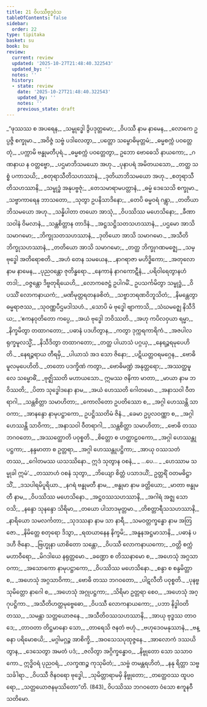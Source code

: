 ```yaml
---
title: 21 ဝိပဿီဗုဒ္ဓဝံသ
tableOfContents: false
sidebar:
  order: 22
type: tipitaka
basket: su
book: bu
review:
  current: review
  updated: '2025-10-27T21:48:40.322543'
  updated_by: ''
  notes: ''
  history:
  - state: review
    date: '2025-10-27T21:48:40.322543'
    updated_by: ''
    notes: ''
    previous_state: draft
---
```



<ReviewStatus review={frontmatter.review} showDetails={true} />

<HypothesisAnnotation frontmatter={frontmatter} />

<DynamicBreadcrumb />

<Division number="1" book="bu" e="ch" v="21" p="363">

<Paragraph number="828" type="verses" book="bu">
_“ဖုဿဿ စ အပရေန,_  
_သမ္ဗုဒ္ဓေါ ဒွိပဒုတ္တမော;_  
_ဝိပဿီ နာမ နာမေန,_  
_လောကေ ဥပ္ပဇ္ဇိ စက္ခုမာ._  

</Paragraph>

</Division>
<Division number="2" book="bu" e="ch" v="21" p="363">

<Paragraph number="829" type="verses" book="bu">
_အဝိဇ္ဇံ သဗ္ဗံ ပဒါလေတွာ,_  
_ပတ္တော သမ္ဗောဓိမုတ္တမံ;_  
_ဓမ္မစက္ကံ ပဝတ္တေတုံ,_  
_ပက္ကာမိ ဗန္ဓုမတီပုရံ._  

</Paragraph>

</Division>
<Division number="3" book="bu" e="ch" v="21" p="363">

<Paragraph number="830" type="verses" book="bu">
_ဓမ္မစက္ကံ ပဝတ္တေတွာ,_  
ဥဘော ဗောဓေသိ နာယကော;_  
_ဂဏနာယ န ဝတ္တဗ္ဗော,_  
_ပဌမာဘိသမယော အဟု._  

</Paragraph>

</Division>
<Division number="4" book="bu" e="ch" v="21" p="363">

<Paragraph number="831" type="verses" book="bu">
_ပုနာပရံ အမိတယသော,_  
_တတ္ထ သစ္စံ ပကာသယိ;_  
_စတုရာသီတိသဟဿာနံ,_  
_ဒုတိယာဘိသမယော အဟု._  

</Paragraph>

</Division>
<Division number="5" book="bu" e="ch" v="21" p="363">

<Paragraph number="832" type="verses" book="bu">
_စတုရာသီတိသဟဿာနိ,_  
_သမ္ဗုဒ္ဓံ အနုပဗ္ဗဇုံ;_  
_တေသမာရာမပတ္တာနံ,_  
_ဓမ္မံ ဒေသေသိ စက္ခုမာ._  

</Paragraph>

</Division>
<Division number="6" book="bu" e="ch" v="21" p="364">

<Paragraph number="833" type="verses" book="bu">
_သဗ္ဗာကာရေန ဘာသတော,_  
_သုတွာ ဥပနိသာဒိနော;_  
_တေပိ ဓမ္မဝရံ ဂန္တွာ,_  
_တတိယာဘိသမယော အဟု._  

</Paragraph>

</Division>
<Division number="7" book="bu" e="ch" v="21" p="364">

<Paragraph number="834" type="verses" book="bu">
_သန္နိပါတာ တယော အာသုံ,_  
_ဝိပဿိဿ မဟေသိနော;_  
_ခီဏာသဝါနံ ဝိမလာနံ,_  
_သန္တစိတ္တာန တာဒိနံ._  

</Paragraph>

</Division>
<Division number="8" book="bu" e="ch" v="21" p="364">

<Paragraph number="835" type="verses" book="bu">
_အဋ္ဌသဋ္ဌိသတသဟဿာနံ,_  
_ပဌမော အာသိ သမာဂမော;_  
_ဘိက္ခုသတသဟဿာနံ,_  
_ဒုတိယော အာသိ သမာဂမော._  

</Paragraph>

</Division>
<Division number="9" book="bu" e="ch" v="21" p="364">

<Paragraph number="836" type="verses" book="bu">
_အသီတိဘိက္ခုသဟဿာနံ,_  
_တတိယော အာသိ သမာဂမော;_  
_တတ္ထ ဘိက္ခုဂဏမဇ္ဈေ,_  
_သမ္ဗုဒ္ဓေါ အတိရောစတိ._  

</Paragraph>

</Division>
<Division number="10" book="bu" e="ch" v="21" p="364">

<Paragraph number="837" type="verses" book="bu">
_အဟံ တေန သမယေန,_  
_နာဂရာဇာ မဟိဒ္ဓိကော;_  
_အတုလော နာမ နာမေန,_  
_ပုညဝန္တော ဇုတိန္ဓရော._  

</Paragraph>

</Division>
<Division number="11" book="bu" e="ch" v="21" p="364">

<Paragraph number="838" type="verses" book="bu">
_နေကာနံ နာဂကောဋီနံ,_  
_ပရိဝါရေတွာနဟံ တဒါ;_  
_ဝဇ္ဇန္တော ဒိဗ္ဗတုရိယေဟိ,_  
_လောကဇေဋ္ဌံ ဥပါဂမိံ._  

</Paragraph>

</Division>
<Division number="12" book="bu" e="ch" v="21" p="364">

<Paragraph number="839" type="verses" book="bu">
ဥပသင်္ကမိတွာ သမ္ဗုဒ္ဓံ,_  
_ဝိပဿိံ လောကနာယကံ;_  
_မဏိမုတ္တရတနခစိတံ,_  
_သဗ္ဗာဘရဏဝိဘူသိတံ;_  
_နိမန္တေတွာ ဓမ္မရာဇဿ,_  
_သုဝဏ္ဏပီဌမဒါသဟံ._  

</Paragraph>

</Division>
<Division number="13" book="bu" e="ch" v="21" p="364">

<Paragraph number="840" type="verses" book="bu">
_သောပိ မံ ဗုဒ္ဓေါ ဗျာကာသိ,_  
_သံဃမဇ္ဈေ နိသီဒိယ;_  
_‘ဧကနဝုတိတော ကပ္ပေ,_  
_အယံ ဗုဒ္ဓေါ ဘဝိဿတိ._  

</Paragraph>

</Division>
<Division number="14" book="bu" e="ch" v="21" p="364">

<Paragraph number="841" type="verses" book="bu">
_အဟု ကပိလဝှယာ ရမ္မာ,_  
_နိက္ခမိတွာ တထာဂတော;_  
_ပဓာနံ ပဒဟိတွာန,_  
_ကတွာ ဒုက္ကရကာရိကံ._  

</Paragraph>

</Division>
<Division number="15" book="bu" e="ch" v="21" p="364">

<Paragraph number="842" type="verses" book="bu">
_အဇပါလရုက္ခမူလသ္မိံ,_  
_နိသီဒိတွာ တထာဂတော;_  
_တတ္ထ ပါယာသံ ပဂ္ဂယှ,_  
_နေရဉ္ဇရမုပေဟိတိ._  

</Paragraph>

</Division>
<Division number="16" book="bu" e="ch" v="21" p="364">

<Paragraph number="843" type="verses" book="bu">
_နေရဉ္ဇရာယ တီရမှိ,_  
_ပါယာသံ အဒ သော ဇိနော;_  
_ပဋိယတ္တဝရမဂ္ဂေန,_  
_ဗောဓိမူလမုပေဟိတိ._  

</Paragraph>

</Division>
<Division number="17" book="bu" e="ch" v="21" p="364">

<Paragraph number="844" type="verses" book="bu">
_တတော ပဒက္ခိဏံ ကတွာ,_  
_ဗောဓိမဏ္ဍံ အနုတ္တရော;_  
_အဿတ္ထမူလေ သမ္ဗောဓိံ,_  
_ဗုဇ္ဈိဿတိ မဟာယသော._  

</Paragraph>

</Division>
<Division number="18" book="bu" e="ch" v="21" p="364">

<Paragraph number="845" type="verses" book="bu">
ဣမဿ ဇနိကာ မာတာ,_  
_မာယာ နာမ ဘဝိဿတိ;_  
_ပိတာ သုဒ္ဓေါဒနော နာမ,_  
_အယံ ဟေဿတိ ဂေါတမော._  

</Paragraph>

</Division>
<Division number="19" book="bu" e="ch" v="21" p="365">

<Paragraph number="846" type="verses" book="bu">
_အနာသဝါ ဝီတရာဂါ,_  
_သန္တစိတ္တာ သမာဟိတာ;_  
_ကောလိတော ဥပတိဿော စ,_  
_အဂ္ဂါ ဟေဿန္တိ သာဝကာ;_  
_အာနန္ဒော နာမုပဋ္ဌာကော,_  
ဥပဋ္ဌိဿတိမံ ဇိနံ._  

</Paragraph>

</Division>
<Division number="20" book="bu" e="ch" v="21" p="365">

<Paragraph number="847" type="verses" book="bu">
_ခေမာ ဥပ္ပလဝဏ္ဏာ စ,_  
_အဂ္ဂါ ဟေဿန္တိ သာဝိကာ;_  
_အနာသဝါ ဝီတရာဂါ,_  
_သန္တစိတ္တာ သမာဟိတာ;_  
_ဗောဓိ တဿ ဘဂဝတော,_  
_အဿတ္ထောတိ ပဝုစ္စတိ._  

</Paragraph>

</Division>
<Division number="21" book="bu" e="ch" v="21" p="365">

<Paragraph number="848" type="verses" book="bu">
_စိတ္တော စ ဟတ္ထာဠဝကော,_  
_အဂ္ဂါ ဟေဿန္တုပဋ္ဌကာ;_  
_နန္ဒမာတာ စ ဥတ္တရာ,_  
_အဂ္ဂါ ဟေဿန္တုပဋ္ဌိကာ;_  
_အာယု ဝဿသတံ တဿ,_  
_ဂေါတမဿ ယသဿိနော._  

</Paragraph>

</Division>
<Division number="22" book="bu" e="ch" v="21" p="365">

<Paragraph number="849" book="bu">
ဣဒံ သုတွာန ဝစနံ,_  
_ …ပေ… _  
_ဟေဿာမ သမ္မုခါ ဣမံ’._  

</Paragraph>

</Division>
<Division number="23" book="bu" e="ch" v="21" p="365">

<Paragraph number="850" type="verses" book="bu">
_တဿာဟံ ဝစနံ သုတွာ,_  
_ဘိယျော စိတ္တံ ပသာဒယိံ;_  
ဥတ္တရိံ ဝတမဓိဋ္ဌာသိံ,_  
_ဒသပါရမိပူရိယာ._  

</Paragraph>

</Division>
<Division number="24" book="bu" e="ch" v="21" p="365">

<Paragraph number="851" type="verses" book="bu">
_နဂရံ ဗန္ဓုမတီ နာမ,_  
_ဗန္ဓုမာ နာမ ခတ္တိယော;_  
_မာတာ ဗန္ဓုမတီ နာမ,_  
_ဝိပဿိဿ မဟေသိနော._  

</Paragraph>

</Division>
<Division number="25" book="bu" e="ch" v="21" p="365">

<Paragraph number="852" type="verses" book="bu">
_အဋ္ဌဝဿသဟဿာနိ,_  
_အဂါရံ အဇ္ဈ သော ဝသိ;_  
_နန္ဒော သုနန္ဒော သိရိမာ,_  
_တယော ပါသာဒမုတ္တမာ._  

</Paragraph>

</Division>
<Division number="26" book="bu" e="ch" v="21" p="365">

<Paragraph number="853" type="verses" book="bu">
_တိစတ္တာရီသသဟဿာနိ,_  
_နာရိယော သမလင်္ကတာ;_  
_သုဒဿနာ နာမ သာ နာရီ,_  
_သမဝတ္တက္ခန္ဓော နာမ အတြဇော._  

</Paragraph>

</Division>
<Division number="27" book="bu" e="ch" v="21" p="365">

<Paragraph number="854" type="verses" book="bu">
_နိမိတ္တေ စတုရော ဒိသွာ,_  
_ရထယာနေန နိက္ခမိ;_  
_အနူနအဋ္ဌမာသာနိ,_  
_ပဓာနံ ပဒဟီ ဇိနော._  

</Paragraph>

</Division>
<Division number="28" book="bu" e="ch" v="21" p="365">

<Paragraph number="855" type="verses" book="bu">
_ဗြဟ္မုနာ ယာစိတော သန္တော,_  
_ဝိပဿီ လောကနာယကော;_  
_ဝတ္တိ စက္ကံ မဟာဝီရော,_  
_မိဂဒါယေ နရုတ္တမော._  

</Paragraph>

</Division>
<Division number="29" book="bu" e="ch" v="21" p="365">

<Paragraph number="856" type="verses" book="bu">
_ခဏ္ဍော စ တိဿနာမော စ,_  
_အဟေသုံ အဂ္ဂသာဝကာ;_  
_အသောကော နာမုပဋ္ဌာကော,_  
_ဝိပဿိဿ မဟေသိနော._  

</Paragraph>

</Division>
<Division number="30" book="bu" e="ch" v="21" p="365">

<Paragraph number="857" type="verses" book="bu">
_စန္ဒာ စ စန္ဒမိတ္တာ စ,_  
_အဟေသုံ အဂ္ဂသာဝိကာ;_  
_ဗောဓိ တဿ ဘဂဝတော,_  
_ပါဋလီတိ ပဝုစ္စတိ._  

</Paragraph>

</Division>
<Division number="31" book="bu" e="ch" v="21" p="365">

<Paragraph number="858" type="verses" book="bu">
_ပုနဗ္ဗသုမိတ္တော နာဂေါ စ,_  
_အဟေသုံ အဂ္ဂုပဋ္ဌကာ;_  
_သိရိမာ ဥတ္တရာ စေဝ,_  
_အဟေသုံ အဂ္ဂုပဋ္ဌိကာ._  

</Paragraph>

</Division>
<Division number="32" book="bu" e="ch" v="21" p="366">

<Paragraph number="859" type="verses" book="bu">
_အသီတိဟတ္ထမုဗ္ဗေဓော,_  
_ဝိပဿီ လောကနာယကော;_  
_ပဘာ နိဒ္ဓါဝတိ တဿ,_  
_သမန္တာ သတ္တယောဇနေ._  

</Paragraph>

</Division>
<Division number="33" book="bu" e="ch" v="21" p="366">

<Paragraph number="860" type="verses" book="bu">
_အသီတိဝဿသဟဿာနိ,_  
_အာယု ဗုဒ္ဓဿ တာဝဒေ;_  
_တာဝတာ တိဋ္ဌမာနော သော,_  
_တာရေသိ ဇနတံ ဗဟုံ._  

</Paragraph>

</Division>
<Division number="34" book="bu" e="ch" v="21" p="366">

<Paragraph number="861" type="verses" book="bu">
_ဗဟုဒေဝမနုဿာနံ,_  
_ဗန္ဓနာ ပရိမောစယိ;_  
_မဂ္ဂါမဂ္ဂဉ္စ အာစိက္ခိ,_  
_အဝသေသပုထုဇ္ဇနေ._  

</Paragraph>

</Division>
<Division number="35" book="bu" e="ch" v="21" p="366">

<Paragraph number="862" type="verses" book="bu">
_အာလောကံ ဒဿယိတွာန,_  
_ဒေသေတွာ အမတံ ပဒံ;_  
_ဇလိတွာ အဂ္ဂိက္ခန္ဓောဝ,_  
_နိဗ္ဗုတော သော သသာဝကော._  

</Paragraph>

</Division>
<Division number="36" book="bu" e="ch" v="21" p="366">

<Paragraph number="863" type="verses" book="bu">
ဣဒ္ဓိဝရံ ပုညဝရံ,_  
_လက္ခဏဉ္စ ကုသုမိတံ;_  
_သဗ္ဗံ တမန္တရဟိတံ,_  
_နနု ရိတ္တာ သဗ္ဗသင်္ခါရာ._  

</Paragraph>

</Division>
<Division number="37" book="bu" e="ch" v="21" p="366">

<Paragraph number="864" type="verses" book="bu">
_ဝိပဿီ ဇိနဝရော ဗုဒ္ဓေါ,_  
_သုမိတ္တာရာမမှိ နိဗ္ဗုတော;_  
_တတ္ထေဝဿ ထူပဝရော,_  
_သတ္တယောဇနမုဿိတော”တိ. (843)_  


</Paragraph>
</Division>

<Paragraph number="865" type="center" book="bu">
ဝိပဿိဿ ဘဂဝတော ဝံသော ဧကူနဝီသတိမော.
</Paragraph>